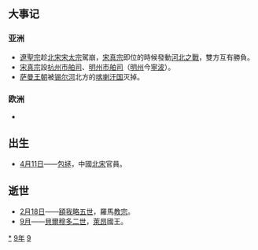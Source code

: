 {{yearTOC|999|于阗'''[[天兴_(尉迟僧伽罗摩)|天兴]]十四年'''，'''[[天壽_(于闐)|天壽]]元年'''；契丹'''[[統和|統和]]十七年'''；北宋'''[[咸平|咸平]]二年'''；大理'''[[明治_(大理)|明治]]三年'''；越南'''[[應天_(黎桓)|應天]]六年'''；日本'''[[長德|長德]]五年'''，'''[[長保|長保]]元年'''}}

== 大事记 ==
===亚洲===
*[[遼聖宗|遼聖宗]]趁[[北宋|北宋]][[宋太宗|宋太宗]]駕崩，[[宋真宗|宋真宗]]即位的時候發動[[河北之戰|河北之戰]]，雙方互有勝負。
*[[宋真宗|宋真宗]]設[[杭州市舶司|杭州市舶司]]、[[明州市舶司|明州市舶司]]（[[明州_(开元)|明州]]今[[寧波|寧波]]）。
*[[萨曼王朝|萨曼王朝]]被[[锡尔河|锡尔河]]北方的[[喀喇汗国|喀喇汗国]]灭掉。

===欧洲===
*

== 出生 ==
*[[4月11日|4月11日]]——[[包拯|包拯]]，中國[[北宋|北宋]]官員。

== 逝世 ==
{{Wikisource year mention}}
*[[2月18日|2月18日]]——[[額我略五世|額我略五世]]，羅馬[[教宗|教宗]]。
*[[9月|9月]]——[[貝爾穆多二世_(萊昂)|貝爾穆多二世]]，[[萊昂|萊昂]]國王。

[[Category:999年|*]]
[[Category:990年代|9年]]
[[Category:10世纪各年|9]]